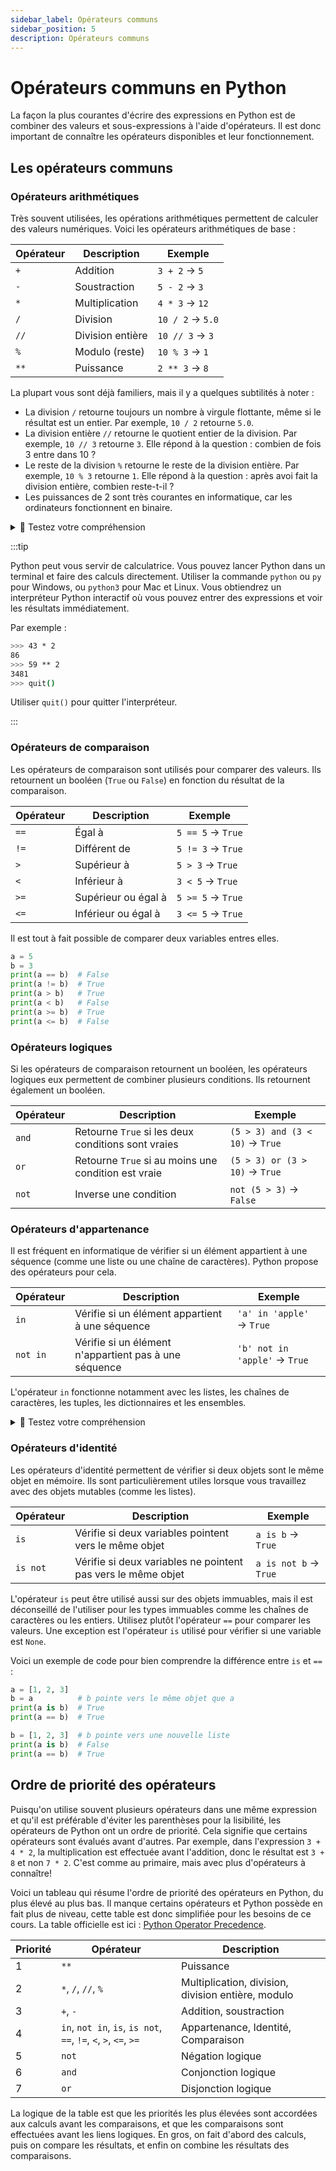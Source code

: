 ```yaml
---
sidebar_label: Opérateurs communs
sidebar_position: 5
description: Opérateurs communs
---
```


# Opérateurs communs en Python

La façon la plus courantes d'écrire des expressions en Python est de combiner
des valeurs et sous-expressions à l'aide d'opérateurs. Il est donc important de
connaître les opérateurs disponibles et leur fonctionnement.

## Les opérateurs communs


### Opérateurs arithmétiques

Très souvent utilisées, les opérations arithmétiques permettent de
calculer des valeurs numériques. Voici les opérateurs arithmétiques de base :

| Opérateur | Description           | Exemple       |
|-----------|-----------------------|---------------|
| `+`       | Addition             | `3 + 2` → `5`   |
| `-`       | Soustraction         | `5 - 2` → `3`   |
| `*`       | Multiplication       | `4 * 3` → `12`  |
| `/`       | Division             | `10 / 2` → `5.0`|
| `//`      | Division entière     | `10 // 3` → `3` |
| `%`       | Modulo (reste)       | `10 % 3` → `1` |
| `**`      | Puissance            | `2 ** 3` → `8`  |

La plupart vous sont déjà familiers, mais il y a quelques subtilités à
noter :

- La division `/` retourne toujours un nombre à virgule flottante, même si le résultat est un
  entier. Par exemple, `10 / 2` retourne `5.0`.
- La division entière `//` retourne le quotient entier de la division. Par exemple, `10 // 3` retourne `3`.
  Elle répond à la question : combien de fois 3 entre dans 10 ?
- Le reste de la division `%` retourne le reste de la division entière. Par exemple, `10 % 3` retourne `1`.
  Elle répond à la question : après avoi fait la division entière, combien reste-t-il ?
- Les puissances de 2 sont très courantes en informatique, car les ordinateurs
  fonctionnent en binaire.

<details>
<summary>🤔 Testez votre compréhension</summary>

 <MultipleChoiceTabs>
    <MultipleChoice>
    Quel est le résultat de l'expression suivante ?

    ```python
    25 % 4
    ```

    <MultipleChoiceOption >

    `0`

    </MultipleChoiceOption>

    <MultipleChoiceOption isCorrect>

    `1`

    </MultipleChoiceOption>

    
    <MultipleChoiceOption>

    `2`

    </MultipleChoiceOption>

    <MultipleChoiceOption>

    `3`

    </MultipleChoiceOption>

    </MultipleChoice>

      <MultipleChoice>
    Quel est le résultat de l'expression suivante ?

    ```python
    25 // 4
    ```

    <MultipleChoiceOption >

    `7`

    </MultipleChoiceOption>


    
    <MultipleChoiceOption>

    `4`

    </MultipleChoiceOption>

    <MultipleChoiceOption>

    `5`

    </MultipleChoiceOption>

    <MultipleChoiceOption isCorrect>

    `6`

    </MultipleChoiceOption>

    </MultipleChoice>

 </MultipleChoiceTabs>
 </details> 

:::tip

Python peut vous servir de calculatrice. Vous pouvez
lancer Python dans un terminal et faire des calculs directement. 
Utiliser la commande `python` ou `py` pour Windows, ou `python3` pour Mac et Linux.
Vous obtiendrez un interpréteur Python interactif où vous pouvez entrer des
expressions et voir les résultats immédiatement.

Par exemple :
```bash
>>> 43 * 2
86
>>> 59 ** 2
3481
>>> quit()
```

Utiliser `quit()` pour quitter l'interpréteur.

:::

### Opérateurs de comparaison

Les opérateurs de comparaison sont utilisés pour comparer des valeurs. Ils retournent
un booléen (`True` ou `False`) en fonction du résultat de la comparaison.

| Opérateur | Description                      | Exemple          |
|-----------|----------------------------------|------------------|
| `==`      | Égal à                          | `5 == 5` → `True`|
| `!=`      | Différent de                    | `5 != 3` → `True`|
| `>`       | Supérieur à                     | `5 > 3` → `True` |
| `<`       | Inférieur à                     | `3 < 5` → `True` |
| `>=`      | Supérieur ou égal à             | `5 >= 5` → `True`|
| `<=`      | Inférieur ou égal à             | `3 <= 5` → `True`|

Il est tout à fait possible de comparer deux variables entres elles.

```python
a = 5
b = 3
print(a == b)  # False
print(a != b)  # True
print(a > b)   # True
print(a < b)   # False
print(a >= b)  # True
print(a <= b)  # False
```

### Opérateurs logiques

Si les opérateurs de comparaison retournent un booléen, les opérateurs logiques
eux permettent de combiner plusieurs conditions. Ils retournent également un booléen.

| Opérateur | Description              | Exemple                       |
|-----------|--------------------------|-------------------------------|
| `and`     | Retourne `True` si les deux conditions sont vraies | `(5 > 3) and (3 < 10)` → `True`|
| `or`      | Retourne `True` si au moins une condition est vraie | `(5 > 3) or (3 > 10)` → `True` |
| `not`     | Inverse une condition    | `not (5 > 3)` → `False`       |

### Opérateurs d'appartenance

Il est fréquent en informatique de vérifier si un élément appartient à une
séquence (comme une liste ou une chaîne de caractères). Python propose
des opérateurs pour cela.

| Opérateur | Description              | Exemple                       |
|-----------|--------------------------|-------------------------------|
| `in`      | Vérifie si un élément appartient à une séquence | `'a' in 'apple'` → `True` |
| `not in`  | Vérifie si un élément n'appartient pas à une séquence | `'b' not in 'apple'` → `True` |

L'opérateur `in` fonctionne notamment avec les listes, les chaînes de caractères, les tuples, 
les dictionnaires et les ensembles.


<details>
<summary>🤔 Testez votre compréhension</summary>

 <MultipleChoiceTabs>
    <MultipleChoice>
    Quel est la valeur de `test` après l'exécution du code suivant ?

    ```python
    b = 6
    test = b in [1, 2, 3, 4, 5]
    ```

    <MultipleChoiceOption >

    `True`

    </MultipleChoiceOption>

    <MultipleChoiceOption isCorrect>

    `False`

    </MultipleChoiceOption>


    </MultipleChoice>

      <MultipleChoice>
    Quel est la valeur de `test` après l'exécution du code suivant ?

    ```python
    b = 6
    test = b - 2 not in [1, 3, 4]
    ```

    <MultipleChoiceOption >

    `True`

    </MultipleChoiceOption>


    
    <MultipleChoiceOption isCorrect>

    `False`

    </MultipleChoiceOption>

    </MultipleChoice>

 </MultipleChoiceTabs>
 </details> 


### Opérateurs d'identité

Les opérateurs d'identité permettent de vérifier si deux objets sont
le même objet en mémoire. Ils sont particulièrement utiles
lorsque vous travaillez avec des objets mutables (comme les listes).

| Opérateur | Description              | Exemple                       |
|-----------|--------------------------|-------------------------------|
| `is`      | Vérifie si deux variables pointent vers le même objet | `a is b` → `True` |
| `is not`  | Vérifie si deux variables ne pointent pas vers le même objet | `a is not b` → `True` |

L'opérateur `is` peut être utilisé aussi sur des objets immuables, mais il
est déconseillé de l'utiliser pour les types immuables comme les chaînes de caractères
ou les entiers. Utilisez plutôt l'opérateur `==` pour comparer les valeurs. Une exception
est l'opérateur `is` utilisé pour vérifier si une variable est `None`.

Voici un exemple de code pour bien comprendre la différence entre `is` et `==` :
```python
a = [1, 2, 3]
b = a          # b pointe vers le même objet que a
print(a is b)  # True
print(a == b)  # True

b = [1, 2, 3]  # b pointe vers une nouvelle liste
print(a is b)  # False
print(a == b)  # True
```


## Ordre de priorité des opérateurs

Puisqu'on utilise souvent plusieurs opérateurs dans une même expression et qu'il
est préférable d'éviter les parenthèses pour la lisibilité, les opérateurs
de Python ont un ordre de priorité. Cela signifie que certains opérateurs
sont évalués avant d'autres. Par exemple, dans l'expression `3 + 4 * 2`, la
multiplication est effectuée avant l'addition, donc le résultat est `3 + 8` et non
`7 * 2`. C'est comme au primaire, mais avec plus d'opérateurs à connaître!

Voici un tableau qui résume l'ordre de priorité des opérateurs en Python, du
plus élevé au plus bas. Il manque certains opérateurs et Python possède en fait
plus de niveau, cette table est donc simplifiée pour les besoins de ce cours. La 
table officielle est ici : [Python Operator Precedence](https://docs.python.org/3/reference/expressions.html#operator-precedence).

| Priorité | Opérateur | Description                      |
|-----------|-----------|----------------------------------|
| 1         | `**`      | Puissance                        |
| 2         | `*`, `/`, `//`, `%` | Multiplication, division, division entière, modulo |
| 3         | `+`, `-`  | Addition, soustraction           |
| 4         | `in`, `not in`, `is`, `is not`, `==`, `!=`, `<`, `>`, `<=`, `>=` | Appartenance, Identité, Comparaison |
| 5         | `not`     | Négation logique                 |
| 6         | `and`     | Conjonction logique              |
| 7         | `or`      | Disjonction logique              |

La logique de la table est que les priorités les plus élevées sont accordées
aux calculs avant les comparaisons, et que les comparaisons sont
effectuées avant les liens logiques. En gros, on fait d'abord des calculs, puis
on compare les résultats, et enfin on combine les résultats des comparaisons.